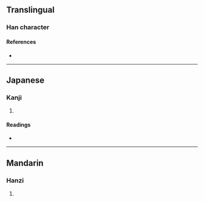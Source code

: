 {{character info/new}}
==Translingual==

===Han character===
{{Han char|rn=18|rad=刀|as=11|sn=13|four=22200|canj=UBLN,XUBLN|ids=⿰崩刂}}

====References====
* {{Han ref|kx=0143.310|dkj=02158|hdz=10354.040|uh=527B|ud=21115|bh=DCC8|bd=56520}}

----

==Japanese==

===Kanji===
{{ja-kanji|grade=|rs=刀11}}

# {{rfdef|ja|sort=刀11}}

====Readings====
* {{ja-readings|on=[[ふう]] (hū), [[ぶ]] (bu)|kun=}}

----

==Mandarin==

===Hanzi===
{{cmn-hanzi|pin=[[fóu]] ([[fou2]])|wg=fou<sup>2</sup>}}

# {{rfdef|cmn|sort=刀11}}